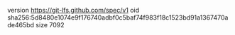version https://git-lfs.github.com/spec/v1
oid sha256:5d8480e1074e9f176740adbf0c5baf74f983f18c1523bd91a1367470ade465bd
size 7092
